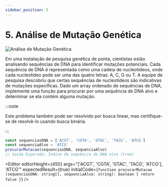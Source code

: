 ```yaml
---
sidebar_position: 5
---
```



# 5. Análise de Mutação Genética

![Análise de Mutação Genética](./img/2-1-5.png)

Em uma instalação de pesquisa genética de ponta, cientistas estão analisando sequências de DNA para identificar
mutações potenciais. Cada sequência de DNA é representada como uma cadeia de nucleotídeos, onde cada nucleotídeo pode
ser uma das quatro letras: A, C, G ou T. A equipe de pesquisa descobriu que certas sequências de nucleotídeos são
indicativas de mutações específicas. Dado um array ordenado de sequências de DNA, implemente uma função para procurar
por uma sequência de DNA alvo e determinar se ela contém alguma mutação.

:::note

Este problema também pode ser resolvido por busca linear, mas certifique-se de resolvê-lo usando busca binária.

:::

```typescript
const sequenciasDNA = ['ACGT', 'CGTA', 'GTAC', 'TACG', 'ATCG']
const sequenciaAlvo = 'ATCG'
procurarMutacao(sequenciasDNA, sequenciaAlvo)
// Saída Esperada: Índice da sequência de DNA alvo (true)
```

<Editor
  editorHeight={450}
  args="['ACGT', 'CGTA', 'GTAC', 'TACG', 'ATCG'], 'ATCG'"
  expectedResult={true}
  initialCode={`function procurarMutacao (sequenciasDNA: string[], sequenciaAlvo: string): boolean {
  return false
}`} />
